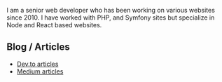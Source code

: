 I am a senior web developer who has been working on various websites since 2010. I have worked with PHP, and Symfony sites but specialize in Node and React based websites.

## Blog / Articles
* [Dev.to articles](https://dev.to/kodemaan)
* [Medium articles](https://medium.com/@kodemaan)

